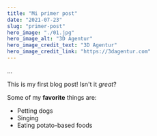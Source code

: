 ```yaml
---
title: "Mi primer post"
date: "2021-07-23"
slug: "primer-post"
hero_image: "./01.jpg"
hero_image_alt: "3D Agentur"
hero_image_credit_text: "3D Agentur"
hero_image_credit_link: "https://3dagentur.com"
---
```


...

This is my first blog post! Isn't it _great_?

Some of my **favorite** things are:

- Petting dogs
- Singing
- Eating potato-based foods
